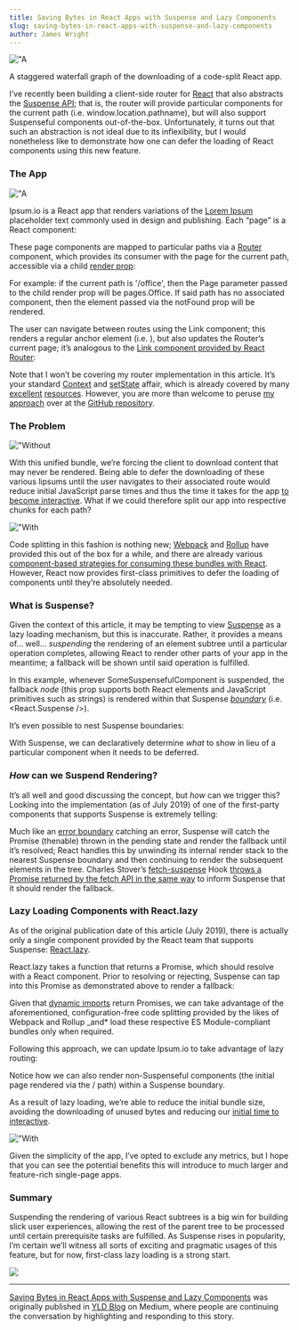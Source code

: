 ```yaml
---
title: Saving Bytes in React Apps with Suspense and Lazy Components
slug: saving-bytes-in-react-apps-with-suspense-and-lazy-components
author: James Wright
---
```



!["A]("https://cdn-images-1.medium.com/max/986/1*ZpeXvOETtbiSxzW3g4BrYw.png")

A staggered waterfall graph of the downloading of a code-split React app.

I’ve recently been building a client-side router for [React]("https://www.yld.io/speciality/react-js/") that also abstracts the [Suspense API]("https://reactjs.org/docs/code-splitting.html#suspense"); that is, the router will provide particular components for the current path (i.e. window.location.pathname), but will also support Suspenseful components out-of-the-box. Unfortunately, it turns out that such an abstraction is not ideal due to its inflexibility, but I would nonetheless like to demonstrate how one can defer the loading of React components using this new feature.

### The App

!["A]("https://cdn-images-1.medium.com/max/852/1*A2iTe7siTJ6W8vbWCilREw.gif")

Ipsum.io is a React app that renders variations of the [Lorem Ipsum]("https://en.wikipedia.org/wiki/Lorem_ipsum") placeholder text commonly used in design and publishing. Each “page” is a React component:

<Gist id="22520366bd1d6b891ffa6964f8a6404c" />

These page components are mapped to particular paths via a [Router]("https://github.com/jamesseanwright/react-lazy-routes/blob/7f4d8a8af0574f4af6881129fc0dffb91945c9c4/src/routing.tsx#L75") component, which provides its consumer with the page for the current path, accessible via a child [render prop]("https://reactjs.org/docs/render-props.html"):

<Gist id="0231b6f3757ad2a15565a6ba2a8b6f0b" />

For example: if the current path is '/office', then the Page parameter passed to the child render prop will be pages.Office. If said path has no associated component, then the element passed via the notFound prop will be rendered.

The user can navigate between routes using the Link component; this renders a regular anchor element (i.e. <a />), but also updates the Router‘s current page; it’s analogous to the [Link component provided by React Router](\"https://github.com/ReactTraining/react-router/blob/7ccbd7eb7ca603ba164ad75181a48038dd5f4321/packages/react-router-dom/docs/api/Link.md\"):

<Gist id="7edc948ec968ab5508ace95b03238390" />

Note that I won’t be covering my router implementation in this article. It’s your standard [Context](\"https://reactjs.org/docs/context.html\") and [setState](\"https://reactjs.org/docs/hooks-state.html\") affair, which is already covered by many [excellent](\"https://tylermcginnis.com/build-your-own-react-router-v4/\") [resources](\"https://medium.com/@stevenkoch/how-to-build-your-own-react-router-with-new-react-context-api-1647406b9b93\"). However, you are more than welcome to peruse [my approach](\"https://github.com/jamesseanwright/react-lazy-routes/blob/7f4d8a8af0574f4af6881129fc0dffb91945c9c4/src/routing.tsx\") over at the [GitHub repository](\"https://github.com/jamesseanwright/react-lazy-routes\").

### The Problem

!["Without]("https://cdn-images-1.medium.com/max/900/1*3_GukAU3yO2rMpurBgC7nA.gif")

With this unified bundle, we’re forcing the client to download content that may never be rendered. Being able to defer the downloading of these various lipsums until the user navigates to their associated route would reduce initial JavaScript parse times and thus the time it takes for the app [to become interactive](\"https://developers.google.com/web/tools/lighthouse/audits/time-to-interactive\"). What if we could therefore split our app into respective chunks for each path?

!["With]("https://cdn-images-1.medium.com/max/640/1*QCtUUBbSOdz4Lksb2_FkVg.gif")

Code splitting in this fashion is nothing new; [Webpack](\"https://webpack.js.org/guides/code-splitting/#dynamic-imports\") and [Rollup](\"https://rollupjs.org/guide/en/\") have provided this out of the box for a while, and there are already various [component-based strategies for consuming these bundles with React](\"https://tylermcginnis.com/react-router-code-splitting/\"). However, React now provides first-class primitives to defer the loading of components until they’re absolutely needed.

### What is Suspense?

Given the context of this article, it may be tempting to view [Suspense](\"https://reactjs.org/docs/code-splitting.html#suspense\") as a lazy loading mechanism, but this is inaccurate. Rather, it provides a means of… well… _suspending_ the rendering of an element subtree until a particular operation completes, allowing React to render other parts of your app in the meantime; a fallback will be shown until said operation is fulfilled.

<Gist id="84ede86caf0e1d5bc1d9da9fb08c1a01" />

In this example, whenever SomeSuspensefulComponent is suspended, the fallback _node_ (this prop supports both React elements and JavaScript primitives such as strings) is rendered within that Suspense [_boundary_](\"https://twitter.com/dan_abramov/status/1150842009403482113\") (i.e. <React.Suspense />).

It’s even possible to nest Suspense boundaries:

<Gist id="1800acbcc9efc70f8bc46e337786f05f" />

With Suspense, we can declaratively determine _what_ to show in lieu of a particular component when it needs to be deferred.

### _How_ can we Suspend Rendering?

It’s all well and good discussing the concept, but _how_ can we trigger this? Looking into the implementation (as of July 2019) of one of the first-party components that supports Suspense is extremely telling:

<Gist id="36a9c2cdfd4c6316eb3f34ae6986180f" />

Much like an [error boundary](\"https://reactjs.org/docs/error-boundaries.html\") catching an error, Suspense will catch the Promise (thenable) thrown in the pending state and render the fallback until it’s resolved; React handles this by unwinding its internal render stack to the nearest Suspense boundary and then continuing to render the subsequent elements in the tree. Charles Stover’s [fetch-suspense](\"https://github.com/CharlesStover/fetch-suspense\") Hook [throws a](\"https://github.com/CharlesStover/fetch-suspense/blob/master/src/fetch-suspense.ts#L63\") [Promise returned by the fetch API in the same way](\"https://github.com/CharlesStover/fetch-suspense/blob/master/src/fetch-suspense.ts#L63\") to inform Suspense that it should render the fallback.

### Lazy Loading Components with React.lazy

As of the original publication date of this article (July 2019), there is actually only a single component provided by the React team that supports Suspense: [React.lazy](\"https://reactjs.org/docs/code-splitting.html#reactlazy\").

React.lazy takes a function that returns a Promise, which should resolve with a React component. Prior to resolving or rejecting, Suspense can tap into this Promise as demonstrated above to render a fallback:

<Gist id="65ce61e84707b19ac9144ef67b0405a0" />

Given that [dynamic imports](\"https://developer.mozilla.org/en-US/docs/Web/JavaScript/Reference/Statements/import#Dynamic*Imports\") return Promises, we can take advantage of the aforementioned, configuration-free code splitting provided by the likes of Webpack and Rollup \_and* load these respective ES Module-compliant bundles only when required.

Following this approach, we can update Ipsum.io to take advantage of lazy routing:

<Gist id="7f4818892e9270bcc4793ec996357d09" />

Notice how we can also render non-Suspenseful components (the initial page rendered via the / path) within a Suspense boundary.

As a result of lazy loading, we’re able to reduce the initial bundle size, avoiding the downloading of unused bytes and reducing our [initial time to interactive](\"https://developers.google.com/web/tools/lighthouse/audits/time-to-interactive\").

!["With]("https://cdn-images-1.medium.com/max/640/1*QCtUUBbSOdz4Lksb2_FkVg.gif")

Given the simplicity of the app, I’ve opted to exclude any metrics, but I hope that you can see the potential benefits this will introduce to much larger and feature-rich single-page apps.

### Summary

Suspending the rendering of various React subtrees is a big win for building slick user experiences, allowing the rest of the parent tree to be processed until certain prerequisite tasks are fulfilled. As Suspense rises in popularity, I’m certain we’ll witness all sorts of exciting and pragmatic usages of this feature, but for now, first-class lazy loading is a strong start.

![]("https://medium.com/_/stat?event=post.clientViewed&referrerSource=full_rss&postId=33e0ea3389b6")

---

[Saving Bytes in React Apps with Suspense and Lazy Components](\"https://medium.com/yld-blog/saving-bytes-in-react-apps-with-suspense-and-lazy-components-33e0ea3389b6\") was originally published in [YLD Blog](\"https://medium.com/yld-blog\") on Medium, where people are continuing the conversation by highlighting and responding to this story.
